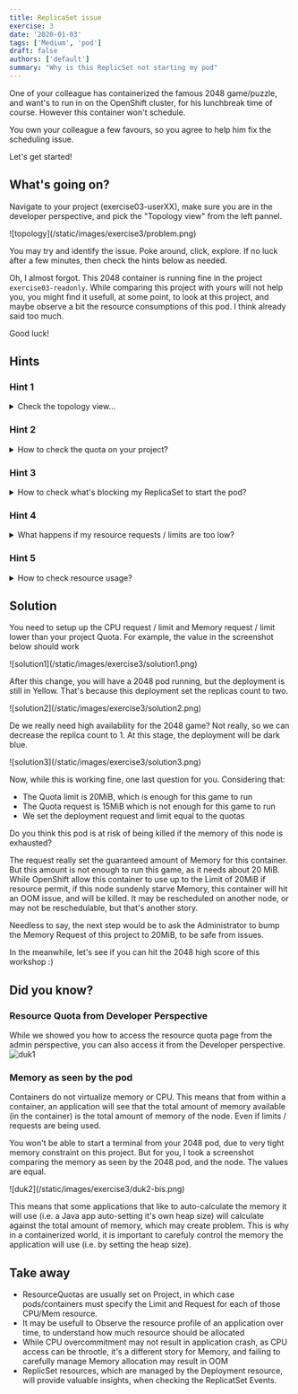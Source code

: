 ```yaml
---
title: ReplicaSet issue
exercise: 3
date: '2020-01-03'
tags: ['Medium', 'pod']
draft: false
authors: ['default']
summary: "Why is this ReplicSet not starting my pod"
---
```

One of your colleague has containerized the famous 2048 game/puzzle, and want's to run in on the
OpenShift cluster, for his lunchbreak time of course. However this container won't schedule.

You own your colleague a few favours, so you agree to help him fix the scheduling issue. 

Let's get started!

<TOCInline toc={props.toc} asDisclosure />


## What's going on?
Navigate to your project (exercise03-userXX), make sure you are in the developer perspective, and pick the "Topology view" from the left pannel.


<Zoom>
![topology](/static/images/exercise3/problem.png)
</Zoom>

You may try and identify the issue. Poke around, click, explore.
If no luck after a few minutes, then check the hints below as needed.

Oh, I almost forgot. This 2048 container is running fine in the project `exercise03-readonly`.
While comparing this project with yours will not help you, you might find it usefull, at some point, to look at this project, and maybe observe a bit
the resource consumptions of this pod. I think already said too much.

Good luck!

## Hints
### Hint 1
<details>
  <summary>Check the topology view... </summary>

Have a look at the deployment information
<Zoom>
![hint1](/static/images/exercise3/hint1.png)
</Zoom>
From the notification in yellow, it looks like:
- there is some quota setup on this project
- OCP ask you to setup the CPU requests and limits for this deployment.

Note that this message is a notification. It will not diseapear until you click on the cross. It will remain even if it's not relevant.
The real source of the message is visible in the Event section of the ReplicaSets. You will want to check regularly there as you try and fix things. 

Not sure what limits and requests are? Probably worth reading the first two paragraph of this documentation:
https://kubernetes.io/docs/concepts/configuration/manage-resources-containers/


Since some quota have been applied to your namespace, OpenShift is requesting that you specify limits and/or requests for the associated resource.
In this case, no CPU limits / requests were made for the 2048 deployment, and you will have to add some. While the yellow notification gives you
a direct link, remember that you can access the resources limit from the `Action` drop down menu, see below.
<Zoom>
![hint1-2](/static/images/exercise3/hint1-2.png)
</Zoom>
Alternatively, you could edit the Yaml file of your deployment, but the `Action -> resources limit` form is much simpler.
You can try and set those limits directly, however, it would be a good idea to get the exact quota in place for this project. You won't be able to edit it (you don't have the right permission), but you should be able to see it. Have a go!


</details>

### Hint 2
<details>
  <summary>How to check the quota on your project?</summary>

You probably get the idea that some resource quota have been applied to this project. You can easily view what you can work with for your 2048 app!
Pick tha admin perspective, head over the Administration/Resource quotas, click on your quota, and scroll down.
<Zoom>
![hint2](/static/images/exercise3/hint2.png)
</Zoom>

<Zoom>
![hint2-2](/static/images/exercise3/hint2-2.png)
</Zoom>

</details>


### Hint 3
<details>
  <summary>How to check what's blocking my ReplicaSet to start the pod?</summary>

You probably already tried to adjust the requests / limits for your 2048 deployment. It may or may not work. If it does not work, one place
to check for usefull messages is in the Events section of your ReplicatSets, for example:
<Zoom>
![hint3](/static/images/exercise3/hint3.png)
</Zoom>

<Zoom>
![hint3](/static/images/exercise3/hint3-2.png)
</Zoom>

</details>

### Hint 4
<details>
  <summary>What happens if my resource requests / limits are too low?</summary>

If there is not enough CPU resource for your app, it might run slowly. On the other hand, if there is not enough memory for your application,
you POD might hit some Out of Memory issue. You may encounter that. If so, head over the Events tab of your pod:

<Zoom>
![hint4](/static/images/exercise3/hint4.png)
</Zoom>

</details>

### Hint 5
<details>
  <summary>How to check resource usage?</summary>

Depending of the type of application deployed, you may or may not know the minimum amount of resources (in particular, memory) required
to run. Sometime, you will need to "observe" the resource comsuptions. You can head over the exercise03-readonly project that is running
the 2048 app, and check it's resource usage. This should give you an idea for your own limits/requests memory.

<Zoom>
![hint5](/static/images/exercise3/hint5.png)
</Zoom>

</details>


## Solution

You need to setup up the CPU request / limit and Memory request / limit lower than your project Quota. For example,
the value in the screenshot below should work

<Zoom>
![solution1](/static/images/exercise3/solution1.png)
</Zoom>

After this change, you will have a 2048 pod running, but the deployment is still in Yellow. That's because this
deployment set the replicas count to two.

<Zoom>
![solution2](/static/images/exercise3/solution2.png)
</Zoom>

De we really need high availability for the 2048 game? Not really, so we can decrease the replica count to 1.
At this stage, the deployment will be dark blue.

<Zoom>
![solution3](/static/images/exercise3/solution3.png)
</Zoom>

Now, while this is working fine, one last question for you. Considering that:
- The Quota limit is 20MiB, which is enough for this game to run
- The Quota request is 15MiB which is not enough for this game to run
- We set the deployment request and limit equal to the quotas

Do you think this pod is at risk of being killed if the memory of this node is exhausted?

The request really set the guaranteed amount of Memory for this container. But this amount is not enough to run this game,
as it needs about 20 MiB. While OpenShift allow this container to use up to the Limit of 20MiB if resource permit, if this
node sundenly starve Memory, this container will hit an OOM issue, and will be killed. It may be rescheduled on another node,
or may not be reschedulable, but that's another story.

Needless to say, the next step would be to ask the Administrator to bump the Memory Request of this project to 20MiB, to be safe from issues.

In the meanwhile, let's see if you can hit the 2048 high score of this workshop :)

## Did you know?

### Resource Quota from Developer Perspective

While we showed you how to access the resource quota page from the admin perspective, you can also access it from the Developer perspective. 
<Zoom>
![duk1](/static/images/exercise3/duk1.png)
</Zoom>

### Memory as seen by the pod

Containers do not virtualize memory or CPU. This means that from within a container, an application will see that the total amount
of memory available (in the container) is the total amount of memory of the node. Even if limits / requests are being used.

You won't be able to start a terminal from your 2048 pod, due to very tight memory constraint on this project.
But for you, I took a screenshot comparing the memory as seen by the 2048 pod, and the node. The values are equal.

<Zoom>
![duk2](/static/images/exercise3/duk2-bis.png)
</Zoom>

This means that some applications that like to auto-calculate the memory it will use (i.e. a Java app auto-setting it's own heap size)
will calculate against the total amount of memory, which may create problem. This is why in a containerized world, it is important
to carefuly control the memory the application will use (i.e. by setting the heap size).


## Take away
- ResourceQuotas are usually set on Project, in which case pods/containers must specify the Limit and Request for each of those CPU/Mem resource.
- It may be usefull to Observe the resource profile of an application over time, to understand how much resource should be allocated
- While CPU overcommitment may not result in application crash, as CPU access can be throotle, it's a different story for Memory,
and failing to carefully manage Memory allocation may result in OOM
- ReplicSet resources, which are managed by the Deployment resource, will provide valuable insights, when checking the ReplicatSet Events.

